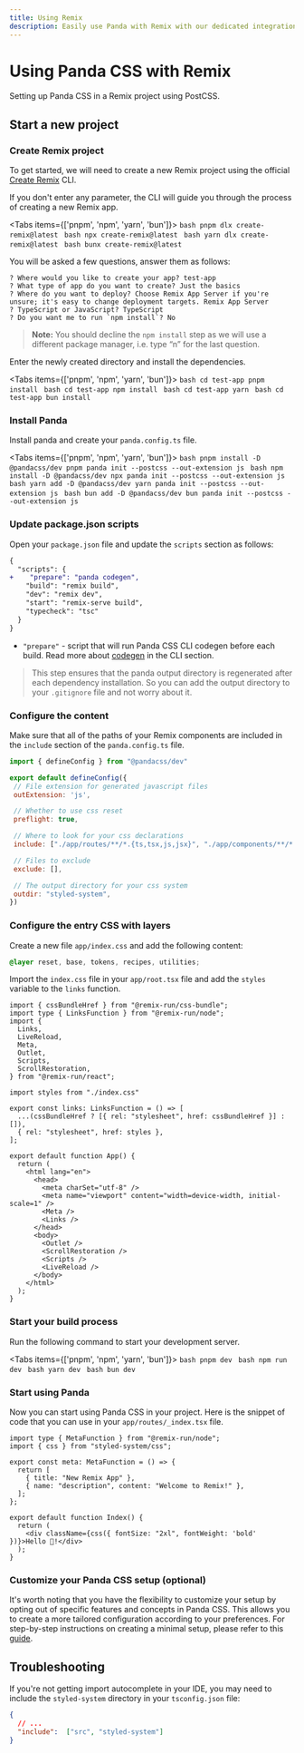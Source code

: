 ```yaml
---
title: Using Remix
description: Easily use Panda with Remix with our dedicated integration.
---
```


# Using Panda CSS with Remix

Setting up Panda CSS in a Remix project using PostCSS.

## Start a new project

<Steps>

### Create Remix project

To get started, we will need to create a new Remix project using the official [Create Remix](https://remix.run/docs/en/main/tutorials/jokes#generating-a-new-remix-project) CLI.

If you don't enter any parameter, the CLI will guide you through the process of creating a new Remix app.

<Tabs items={['pnpm', 'npm', 'yarn', 'bun']}>
  <Tab>
    ```bash
    pnpm dlx create-remix@latest
    ```
  </Tab>
  <Tab>
    ```bash
    npx create-remix@latest
    ```
  </Tab>
  <Tab>
    ```bash
    yarn dlx create-remix@latest
    ```
  </Tab>
  <Tab>
    ```bash
    bunx create-remix@latest
    ```
  </Tab>
</Tabs>

You will be asked a few questions, answer them as follows:

```
? Where would you like to create your app? test-app
? What type of app do you want to create? Just the basics
? Where do you want to deploy? Choose Remix App Server if you're unsure; it's easy to change deployment targets. Remix App Server
? TypeScript or JavaScript? TypeScript
? Do you want me to run `npm install`? No
```

> **Note:** You should decline the `npm install` step as we will use a different package manager, i.e. type “n” for the last question.

Enter the newly created directory and install the dependencies.

<Tabs items={['pnpm', 'npm', 'yarn', 'bun']}>
  <Tab>
    ```bash
    cd test-app
    pnpm install
    ```
  </Tab>
  <Tab>
    ```bash
    cd test-app
    npm install
    ```
  </Tab>
  <Tab>
    ```bash
    cd test-app
    yarn
    ```
  </Tab>
  <Tab>
    ```bash
    cd test-app
    bun install
    ```
  </Tab>
</Tabs>

### Install Panda

Install panda and create your `panda.config.ts` file.

<Tabs items={['pnpm', 'npm', 'yarn', 'bun']}>
  <Tab>
    ```bash
    pnpm install -D @pandacss/dev
    pnpm panda init --postcss --out-extension js
    ```
  </Tab>
  <Tab>
    ```bash
    npm install -D @pandacss/dev
    npx panda init --postcss --out-extension js
    ```
  </Tab>
  <Tab>
    ```bash
    yarn add -D @pandacss/dev
    yarn panda init --postcss --out-extension js
    ```
  </Tab>
  <Tab>
    ```bash
    bun add -D @pandacss/dev
    bun panda init --postcss --out-extension js
    ```
  </Tab>
</Tabs>

### Update package.json scripts

Open your `package.json` file and update the `scripts` section as follows:

```diff {3} filename="package.json"
{
  "scripts": {
+    "prepare": "panda codegen",
    "build": "remix build",
    "dev": "remix dev",
    "start": "remix-serve build",
    "typecheck": "tsc"
  }
}
```
- `"prepare"` - script that will run Panda CSS CLI codegen before each build. Read more about [codegen](/docs/references/cli#panda-codegen) in the CLI section.

> This step ensures that the panda output directory is regenerated after each dependency installation. So you can add the output directory to your `.gitignore` file and not worry about it.


### Configure the content

Make sure that all of the paths of your Remix components are included in the `include` section of the `panda.config.ts` file.

```js {5, 11} filename="panda.config.ts"
import { defineConfig } from "@pandacss/dev"

export default defineConfig({
 // File extension for generated javascript files
 outExtension: 'js',

 // Whether to use css reset
 preflight: true,

 // Where to look for your css declarations
 include: ["./app/routes/**/*.{ts,tsx,js,jsx}", "./app/components/**/*.{ts,tsx,js,jsx}"],

 // Files to exclude
 exclude: [],

 // The output directory for your css system
 outdir: "styled-system",
})
```

### Configure the entry CSS with layers

Create a new file `app/index.css` and add the following content:

```css filename="app/index.css"
@layer reset, base, tokens, recipes, utilities;
```

Import the `index.css` file in your `app/root.tsx` file and add the `styles` variable to the `links` function.

```tsx filename="app/root.tsx" {11,13}
import { cssBundleHref } from "@remix-run/css-bundle";
import type { LinksFunction } from "@remix-run/node";
import {
  Links,
  LiveReload,
  Meta,
  Outlet,
  Scripts,
  ScrollRestoration,
} from "@remix-run/react";

import styles from "./index.css"

export const links: LinksFunction = () => [
  ...(cssBundleHref ? [{ rel: "stylesheet", href: cssBundleHref }] : []),
  { rel: "stylesheet", href: styles },
];

export default function App() {
  return (
    <html lang="en">
      <head>
        <meta charSet="utf-8" />
        <meta name="viewport" content="width=device-width, initial-scale=1" />
        <Meta />
        <Links />
      </head>
      <body>
        <Outlet />
        <ScrollRestoration />
        <Scripts />
        <LiveReload />
      </body>
    </html>
  );
}
```

### Start your build process

Run the following command to start your development server.

<Tabs items={['pnpm', 'npm', 'yarn', 'bun']}>
  <Tab>
    ```bash
    pnpm dev
    ```
  </Tab>
  <Tab>
    ```bash
    npm run dev
    ```
  </Tab>
  <Tab>
    ```bash
    yarn dev
    ```
  </Tab>
  <Tab>
    ```bash
    bun dev
    ```
  </Tab>
</Tabs>

### Start using Panda

Now you can start using Panda CSS in your project.
Here is the snippet of code that you can use in your `app/routes/_index.tsx` file.

```tsx filename="app/routes/_index.tsx"
import type { MetaFunction } from "@remix-run/node";
import { css } from "styled-system/css";

export const meta: MetaFunction = () => {
  return [
    { title: "New Remix App" },
    { name: "description", content: "Welcome to Remix!" },
  ];
};

export default function Index() {
  return (
    <div className={css({ fontSize: "2xl", fontWeight: 'bold' })}>Hello 🐼!</div>
  );
}
```

### Customize your Panda CSS setup (optional)

It's worth noting that you have the flexibility to customize your setup by opting out of specific features and concepts in Panda CSS. 
This allows you to create a more tailored configuration according to your preferences. 
For step-by-step instructions on creating a minimal setup, please refer to this [guide](/docs/guides/minimal-setup).

</Steps>

## Troubleshooting

If you're not getting import autocomplete in your IDE, you may need to include the `styled-system` directory in your `tsconfig.json` file:

```json filename="tsconfig.json"
{
  // ...
  "include":  ["src", "styled-system"]
}
```
